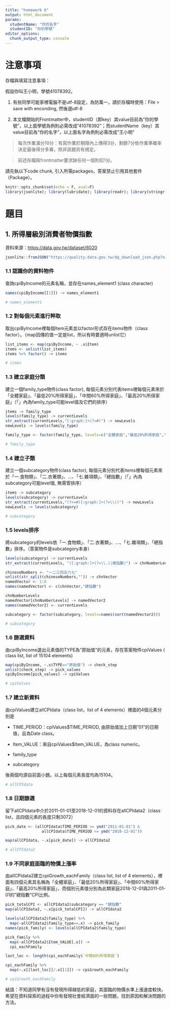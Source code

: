 ```yaml
---
title: "homework 6"
output: html_document
params:
  studentName: "你的名字"
  studentID: "你的學號"
editor_options: 
  chunk_output_type: console
---
```


# 注意事項

存檔與填寫注意事項：

假設你叫王小明，學號41078392。

  1. 有些同學可能家裡電腦不是utf-8設定，為防萬一，請於存檔時使用：File > save with enconding, 然後選utf-8

  2. 本文檔開始的Frontmatter中，studentID（即key）其value目前為"你的學號"，以上面學號為例則必需改成"41078392"；而studentName（key）其value目前為"你的名字"，以上面名字為例則必需改成"王小明"
  
> 每次作業滿分10分：有寫作業於期限內上傳得3分，剩餘7分依作業準確率決定最後得分多寡，除非該題另有規定。

> 前述存檔與frontmatter要求缺任何一個則扣1分。

請先執以下code chunk, 引入所需packages，答案禁止引用其他套件（Package）。
```r
knitr::opts_chunk$set(echo = F, eval=F)
library(jsonlite); library(lubridate); library(readr); library(stringr); library(purrr); library(magrittr)
```

# 題目

## 1. 所得層級別消費者物價指數

資料來源：<https://data.gov.tw/dataset/6020>

```r
jsonlite::fromJSON("https://quality.data.gov.tw/dq_download_json.php?nid=6020&md5_url=ceedea8b44b88a1bf46b48ab84b8742c", simplifyDataFrame = F) -> cpiByIncome
```

### 1.1 認識你的資料物件
查詢cpiByIncome的元素名稱，並存在names_element1 (class character)
```r
names(cpiByIncome[[1]]) -> names_element1

# names_element1
```

### 1.2 對每個元素進行粹取
取出cpiByIncome裡每個Item元素並以factor形式存在items物件（class factor）。（map回傳的值一定是list，所以有時要適時unlist它）
```r
list_items <- map(cpiByIncome, ~ .x$Item)
items <- unlist(list_items)
items %>% factor() -> items

# items
```

### 1.3 建立家庭分類
建立一個family_type物件(class factor), 每個元素分別代表items裡每個元素來於「全體家庭」、「最低20%所得家庭」、「中間60%所得家庭」、「最高20%所得家庭」（「」內為family_type可能level值及它們的排序）
```r
items -> family_type
levels(family_type) -> currentLevels
str_extract(currentLevels,"[:graph:]+(?=#)") -> newLevels
newLevels -> levels(family_type)

family_type <- factor(family_type, levels=c("全體家庭","最低20%所得家庭","中間60%所得家庭", "最高20%所得家庭"))

# family_type
```

### 1.4 建立子類
建立一個subcategory物件(class factor), 每個元素分別代表items裡每個元素來於「一.食物類」、「二.衣著類」、...、「七.雜項類」、「總指數」（「」內為subcategory可能level值, 無需管排序）
```r
items -> subcategory
levels(subcategory) -> currentLevels
str_extract(currentLevels,"(?<=#)[:graph:]+(?=\\()") -> newLevels
newLevels -> levels(subcategory)

# subcategory
```

### 1.5 levels排序
將subcategory的levels依「一.食物類」、「二.衣著類」、...、「七.雜項類」、「總指數」排序。（答案物件是subcategory本身）
```r
levels(subcategory) -> currentLevels
str_extract(currentLevels, "([:graph:]+(?=\\.)|總指數)") -> chnNumberLevels

chineseNumbers <- "一二三四五六七"
unlist(str_split(chineseNumbers,"")) -> chnVector
namedVector <- 1:8
names(namedVector) <- c(chnVector,"總指數")

chnNumberLevels
namedVector[chnNumberLevels] -> namedVector2
names(namedVector2) <- currentLevels

subcategory <- factor(subcategory, levels=names(sort(namedVector2)))

# subcategory
```

### 1.6 篩選資料
由cpiByIncome選出元素值的TYPE為"原始值"的元素，存在答案物件cpiValues ( class list, list of 15104 elements)
```r
map(cpiByIncome, ~.x$TYPE=="原始值") -> check_step
unlist(check_step) -> pick_values
cpiByIncome[pick_values] -> cpiValues

# cpiValues
```

### 1.7 建立新資料
由cpiValues建立allCPIdata（class list，list of 4 elements）裡面的4個元素分別是
  
  * TIME_PERIOD：cpiValues$TIME_PERIOD, 由原始值加上日期"01"的日期值，且為Date class。
  
  * Item_VALUE：來自cpiValues$Item_VALUE，為class numeric。
  
  * family_type
  
  * subcategory
  
後兩個均源自前面小題。以上每個元素長度均為15104。
```r

# allCPIdata 
```

### 1.8 日期篩選
留下allCPIdata中介於2011-01-01至2018-12-01的資料存在allCPIdata2（class list，且四個元素的長度只剩3072）
```r
pick_date <- (allCPIdata$TIME_PERIOD >= ymd("2011-01-01") &
                allCPIdata$TIME_PERIOD <= ymd("2018-12-01"))

map(allCPIdata, ~.x[pick_date]) -> allCPIdata2

# allCPIdata2
```


### 1.9 不同家庭面臨的物價上漲率

由allCPIdata2建立cpiGrowth_eachFamily（class list, list of 4 elements），裡面有四個元素其名稱為「全體家庭」、「最低20%所得家庭」、「中間60%所得家庭」、「最高20%所得家庭」，而個別元素值分別為此類家庭2018-12-01與2011-01-01的"總指數"CPI比例。
```r
pick_totalCPI <- allCPIdata2$subcategory == "總指數"
map(allCPIdata2, ~.x[pick_totalCPI]) -> allCPIdata2

levels(allCPIdata2$family_type) %>%
  map(~allCPIdata2$family_type==.x) -> pick_family
names(pick_family) <- levels(allCPIdata2$family_type)

pick_family %>%
  map(~allCPIdata2$Item_VALUE[.x]) ->
  cpi_eachFamily

last_loc <- length(cpi_eachFamily$`中間60%所得家庭`)

cpi_eachFamily %>%
  map(~.x[[last_loc]]/.x[[1]]) -> cpiGrowth_eachFamily

# cpiGrowth_eachFamily
```

結語：不知道同學有沒有發現所得越低的家庭，其面臨的物價水準上漲速度較快。希望在資料探索的過程中你有發現社會經濟面的一些問題，找到原因和解決問題的方法。
